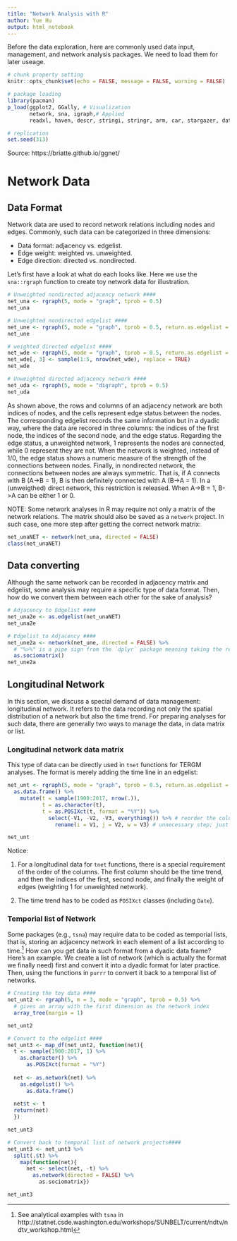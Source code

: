 ```yaml
---
title: "Network Analysis with R"
author: Yue Hu
output: html_notebook
---
```


Before the data exploration, here are commonly used data input, management, and network analysis packages.
We need to load them for later useage. 

```r
# chunk property setting
knitr::opts_chunk$set(echo = FALSE, message = FALSE, warning = FALSE)

# package loading
library(pacman)
p_load(ggplot2, GGally, # Visualization
       network, sna, igraph,# Applied
       readxl, haven, descr, stringi, stringr, arm, car, stargazer, data.table, broom, tibble, tidyr, purrr, dplyr) # data wrangling

# replication
set.seed(313)
```

Source: https://briatte.github.io/ggnet/

# Network Data
## Data Format
Network data are used to record network relations including nodes and edges.
Commonly, such data can be categorized in three dimensions: 

* Data format: adjacency vs. edgelist.
* Edge weight: weighted vs. unweighted.
* Edge direction: directed vs. nondirected.


Let's first have a look at what do each looks like.
Here we use the `sna::rgraph` function to create toy network data for illustration.

```r
# Unweighted nondirected adjacency network ####
net_una <- rgraph(5, mode = "graph", tprob = 0.5)
net_una

# Unweighted nondirected edgelist ####
net_une <- rgraph(5, mode = "graph", tprob = 0.5, return.as.edgelist = TRUE)
net_une

# weighted directed edgelist ####
net_wde <- rgraph(5, mode = "graph", tprob = 0.5, return.as.edgelist = TRUE)
net_wde[, 3] <- sample(1:5, nrow(net_wde), replace = TRUE)
net_wde

# Unweighted directed adjacency network ####
net_uda <- rgraph(5, mode = "digraph", tprob = 0.5)
net_uda
```

As shown above, the rows and columns of an adjacency network are both indices of nodes, and the cells represent edge status between the nodes. 
The corresponding edgelist records the same information but in a dyadic way, where the data are recored in three columns: the indices of the first node, the indices of the second node, and the edge status.
Regarding the edge status, a unweighted network, 1 represents the nodes are connected, while 0 represent they are not.
When the network is weighted, instead of 1/0, the edge status shows a numeric measure of the strength of the connections between nodes.
Finally, in nondirected network, the connections between nodes are always symmetric. That is, if A connects with B (A->B = 1), B is then definitely connected with A (B->A = 1).
In a (unweigthed) direct network, this restriction is released. When A->B = 1, B->A can be either 1 or 0.

NOTE: Some network analyses in R may require not only a matrix of the network relations. The matrix should also be saved as a `network` project.
In such case, one more step after getting the correct network matrix: 

```r
net_unaNET <- network(net_una, directed = FALSE)
class(net_unaNET)
```


## Data converting
Although the same network can be recorded in adjacency matrix and edgelist, some analysis may require a specific type of data format.
Then, how do we convert them between each other for the sake of analysis?


```r
# Adjacency to Edgelist ####
net_una2e <- as.edgelist(net_unaNET)
net_una2e

# Edgelist to Adjacency ####
net_une2a <- network(net_une, directed = FALSE) %>% 
  # "%>%" is a pipe sign from the `dplyr` package meaning taking the result of the previous step to the following step as the first argument of the function.
  as.sociomatrix()
net_une2a
```

## Longitudinal Network
In this section, we discuss a special demand of data management: longitudinal network.
It refers to the data recording not only the spatial distribution of a network but also the time trend. 
For preparing analyses for such data, there are generally two ways to manage the data, in data matrix or list. 

### Longitudinal network data matrix
This type of data can be directly used in `tnet` functions for TERGM analyses.
The format is merely adding the time line in an edgelist:
```r
net_unt <- rgraph(5, mode = "graph", tprob = 0.5, return.as.edgelist = TRUE) %>%
  as.data.frame() %>%
    mutate(t = sample(1900:2017, nrow(.)), 
           t = as.character(t), 
           t = as.POSIXct(t, format = "%Y")) %>%
             select(-V1, -V2, -V3, everything()) %>% # reorder the columns
               rename(i = V1, j = V2, w = V3) # unnecessary step; just for showing the nature of the variables

net_unt
```

Notice: 

1. For a longitudinal data for `tnet` functions, there is a special requirement of the order of the columns. 
The first column should be the time trend, and then the indices of the first, second node, and finally the weight of edges (weighting 1 for unweighted network).

2. The time trend has to be coded as `POSIXct` classes (including `Date`). 

### Temporial list of Network 
Some packages (e.g., `tsna`) may require data to be coded as temporial lists, that is, storing an adjacency network in each element of a list according to time.^[See analytical examples with `tsna` in http://statnet.csde.washington.edu/workshops/SUNBELT/current/ndtv/ndtv_workshop.html]
How can you get data in such format from a dyadic data frame?
Here's an example. 
We create a list of network (which is actually the format we finally need) first and convert it into a dyadic format for later practice. 
Then, using the functions in `purrr` to convert it back to a temporal list of networks.
```r
# Creating the toy data ####
net_unt2 <- rgraph(5, m = 3, mode = "graph", tprob = 0.5) %>%
  # gives an array with the first dimension as the network index
  array_tree(margin = 1) 

net_unt2

# Convert to the edgelist ####
net_unt3 <- map_df(net_unt2, function(net){
  t <- sample(1900:2017, 1) %>%
    as.character() %>%
      as.POSIXct(format = "%Y")
  
  net <- as.network(net) %>%
    as.edgelist() %>%
      as.data.frame()
  
  net$t <- t
  return(net)
  })

net_unt3

# Convert back to temporal list of network projects####
net_unt3 <- net_unt3 %>%
  split(.$t) %>%
    map(function(net){
      net <- select(net, -t) %>%
        as.network(directed = FALSE) %>%
          as.sociomatrix})

net_unt3
```

